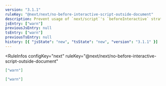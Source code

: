 ```yaml
---
version: "3.1.1"
ruleKey: "@next/next/no-before-interactive-script-outside-document"
description: Prevent usage of `next/script`'s `beforeInteractive` strategy outside of `pages/_document.js`
jsEntry: ["warn"]
previousJsEntry: null
tsEntry: ["warn"]
previousTsEntry: null
history: [{ "jsState": "new", "tsState": "new", "version": "3.1.1" }]
---
```


<RuleInfos 
  configKey="next" 
  ruleKey="@next/next/no-before-interactive-script-outside-document" 
>

```json
["warn"]
```

```json
["warn"]
```

</RuleInfos>
